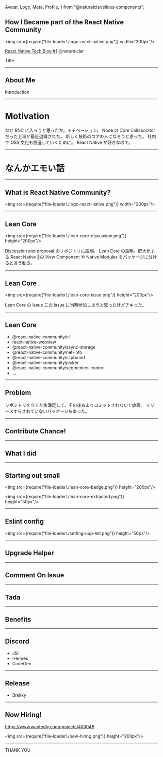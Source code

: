 Avatar,
Logo,
Meta,
Profile,
} from "@naturalclar/slides-components";

<Head>
  <Meta
    title="how-i-became-part-of-the-react-native-community"
    description="Enter description here"
    publishedAt={'2020-02-25T14:32:44.467Z'}
    host="https://how-i-became-part-of-the-react-native-community.naturalclar.now.sh"
  />
</Head>

## How I Became part of the React Native Community

<img src={require("file-loader!./logo-react-native.png")} width="200px"/>

[React Native Tech Blog #1](https://ducklings.connpass.com/event/164844/)
@naturalclar

<Notes>Title</Notes>

---

## About Me

<Profile />

<Notes>Introduction</Notes>

---

# Motivation

<Notes>
なぜ RNC に入ろうと思ったか。モチベーション。
Node の Core Collaborator だった上司が最近退職された。
新しく技術のコアの人になろうと思った。
社内で OSS 文化も推進していくために。
React Native が好きなので。
</Notes>

---

# なんかエモい話

---

## What is React Native Community?

<img src={require("file-loader!./logo-react-native.png")} width="200px"/>

---

## Lean Core

<img src={require("file-loader!./lean-core-discussion.png")} height="200px"/>

<Notes>
Discussion and proposal のリポジトリに説明。
Lean Core の説明。肥大化する React Native の View Component や Native Modules をパッケージに分けると言う動き。
</Notes>

---

## Lean Core

<img src={require("file-loader!./lean-core-issue.png")} height="200px"/>

<Notes>
Lean Core の Issue
この Issue に当時参加しようと思ったけどチキった。
</Notes>

---

## Lean Core

- @react-native-community/cli
- react-native-webview
- @react-native-community/async-storage
- @react-native-community/net-info
- @react-native-community/clipboard
- @react-native-community/picker
- @react-native-community/segmented-control
- ...

---

## Problem

<Notes>
リポジトリを立てた後満足して、その後あまりコミットされないで放置。
リリースすらされていないパッケージもあった。
</Notes>

---

## Contribute Chance!

---

## What I did

--- 

## Starting out small

<img src={require("file-loader!./lean-core-badge.png")} height="200px"/>

<img src={require("file-loader!./lean-core-extracted.png")} height="50px"/>

<Notes>

</Notes>

---

## Eslint config

<img src={require("file-loader!./setting-uup-lint.png")} height="50px"/>

---

## Upgrade Helper

---

## Comment On Issue

---

## Tada

---

## Benefits

---

## Discord

- JSI
- Hermes
- CodeGen

---

## Release

- Brekky


---

## Now Hiring!

https://www.wantedly.com/projects/400048

<img src={require("file-loader!./now-hiring.png")} height="200px"/>

---

THANK YOU
